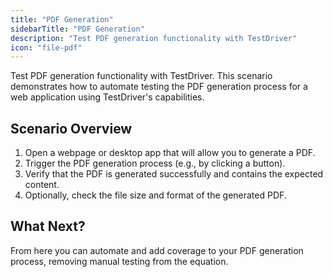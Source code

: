 ```yaml
---
title: "PDF Generation"
sidebarTitle: "PDF Generation"
description: "Test PDF generation functionality with TestDriver"
icon: "file-pdf"
---
```



Test PDF generation functionality with TestDriver. This scenario demonstrates how to automate testing the PDF generation process for a web application using TestDriver's capabilities.

<TestPrereqs />

## Scenario Overview
1. Open a webpage or desktop app that will allow you to generate a PDF.
2. Trigger the PDF generation process (e.g., by clicking a button).
3. Verify that the PDF is generated successfully and contains the expected content.
4. Optionally, check the file size and format of the generated PDF.

## What Next?
From here you can automate and add coverage to your PDF generation process, removing manual testing from the equation.